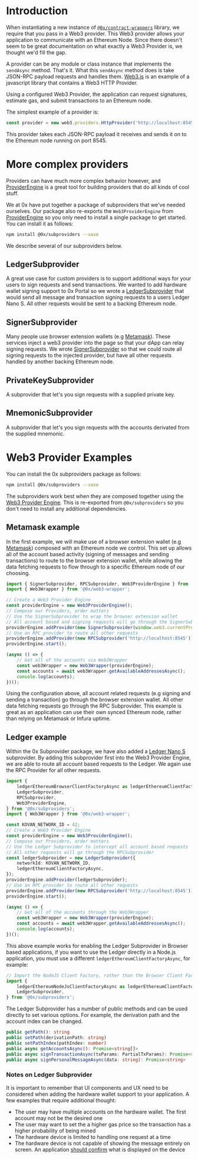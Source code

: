 # Introduction

When instantiating a new instance of [`@0x/contract-wrappers`](https://0x.org/docs/tools/contract-wrappers) library, we require that you pass in a Web3 provider. This Web3 provider allows your application to communicate with an Ethereum Node. Since there doesn't seem to be great documentation on what exactly a Web3 Provider is, we thought we'd fill the gap.

A provider can be any module or class instance that implements the `sendAsync` method. That's it. What this `sendAsync` method does is take JSON-RPC payload requests and handles them. [Web3.js](https://github.com/ethereum/web3.js/) is an example of a javascript library that contains a Web3 HTTP Provider.

Using a configured Web3 Provider, the application can request signatures, estimate gas, and submit transactions to an Ethereum node.

The simplest example of a provider is:

```typescript
const provider = new web3.providers.HttpProvider('http://localhost:8545');
```

This provider takes each JSON-RPC payload it receives and sends it on to the Ethereum node running on port 8545.

# More complex providers

Providers can have much more complex behavior however, and [ProviderEngine](https://github.com/MetaMask/provider-engine) is a great tool for building providers that do all kinds of cool stuff.

We at 0x have put together a package of subproviders that we've needed ourselves. Our package also re-exports the `Web3ProviderEngine` from [ProviderEngine](https://github.com/MetaMask/provider-engine) so you only need to install a single package to get started. You can install it as follows:

```bash
npm install @0x/subproviders --save
```

We describe several of our subproviders below.

## LedgerSubprovider

A great use case for custom providers is to support additional ways for your users to sign requests and send transactions. We wanted to add hardware wallet signing support to 0x Portal so we wrote a [LedgerSubprovider](https://github.com/0xProject/0x-monorepo/blob/cd08a9c1218fa7c4819e31248e50da2a4f45ee36/packages/subproviders/src/subproviders/ledger.ts) that would send all message and transaction signing requests to a users Ledger Nano S. All other requests would be sent to a backing Ethereum node.

## SignerSubprovider

Many people use browser extension wallets (e.g [Metamask](https://metamask.io/)). These services inject a web3 provider into the page so that your dApp can relay signing requests. We wrote [SignerSubprovider](https://github.com/0xProject/0x-monorepo/blob/cd08a9c1218fa7c4819e31248e50da2a4f45ee36/packages/subproviders/src/subproviders/signer.ts) so that we could route all signing requests to the injected provider, but have all other requests handled by another backing Ethereum node.

## PrivateKeySubprovider

A subprovider that let's you sign requests with a supplied private key.

## MnemonicSubprovider

A subprovider that let's you sign requests with the accounts derivated from the supplied mnemonic.

# Web3 Provider Examples

You can install the 0x subproviders package as follows:

```bash
npm install @0x/subproviders --save
```

The subproviders work best when they are composed together using the [Web3 Provider Engine](https://github.com/MetaMask/provider-engine). This is re-exported from `@0x/subproviders` so you don't need to install any additional dependencies.

## Metamask example

In the first example, we will make use of a browser extension wallet (e.g [Metamask](https://metamask.io/)) composed with an Ethereum node we control. This set up allows all of the account based activity (signing of messages and sending transactions) to route to the browser extension wallet, while allowing the data fetching requests to flow through to a specific Ethereum node of our choosing.

```typescript
import { SignerSubprovider, RPCSubprovider, Web3ProviderEngine } from '@0x/subproviders';
import { Web3Wrapper } from '@0x/web3-wrapper';

// Create a Web3 Provider Engine
const providerEngine = new Web3ProviderEngine();
// Compose our Providers, order matters
// Use the SignerSubprovider to wrap the browser extension wallet
// All account based and signing requests will go through the SignerSubprovider
providerEngine.addProvider(new SignerSubprovider(window.web3.currentProvider));
// Use an RPC provider to route all other requests
providerEngine.addProvider(new RPCSubprovider('http://localhost:8545'));
providerEngine.start();

(async () => {
    // Get all of the accounts via Web3Wrapper
    const web3Wrapper = new Web3Wrapper(providerEngine);
    const accounts = await web3Wrapper.getAvailableAddressesAsync();
    console.log(accounts);
})();
```

Using the configuration above, all account related requests (e.g signing and sending a transaction) go through the browser extension wallet. All other data fetching requests go through the RPC Subprovider. This example is great as an application can use their own synced Ethereum node, rather than relying on Metamask or Infura uptime.

## Ledger example

Within the 0x Subprovider package, we have also added a [Ledger Nano S](https://shop.ledger.com/products/ledger-nano-s) subprovider. By adding this subprovider first into the Web3 Provider Engine, we are able to route all account based requests to the Ledger. We again use the RPC Provider for all other requests.

```typescript
import {
    ledgerEthereumBrowserClientFactoryAsync as ledgerEthereumClientFactoryAsync,
    LedgerSubprovider,
    RPCSubprovider,
    Web3ProviderEngine,
} from '@0x/subproviders';
import { Web3Wrapper } from '@0x/web3-wrapper';

const KOVAN_NETWORK_ID = 42;
// Create a Web3 Provider Engine
const providerEngine = new Web3ProviderEngine();
// Compose our Providers, order matters
// Use the Ledger Subprovider to intercept all account based requests
// All other requests will go through the RPCSubprovider
const ledgerSubprovider = new LedgerSubprovider({
    networkId: KOVAN_NETWORK_ID,
    ledgerEthereumClientFactoryAsync,
});
providerEngine.addProvider(ledgerSubprovider);
// Use an RPC provider to route all other requests
providerEngine.addProvider(new RPCSubprovider('http://localhost:8545'));
providerEngine.start();

(async () => {
    // Get all of the accounts through the Web3Wrapper
    const web3Wrapper = new Web3Wrapper(providerEngine);
    const accounts = await web3Wrapper.getAvailableAddressesAsync();
    console.log(accounts);
})();
```

This above example works for enabling the Ledger Subprovider in Browser based applications, if you want to use the Ledger directly in a Node.js application, you must use a different `ledgerEthereumClientFactoryAsync`, for example:

```typescript
// Import the NodeJS Client Factory, rather than the Browser Client Factory
import {
    ledgerEthereumNodeJsClientFactoryAsync as ledgerEthereumClientFactoryAsync,
    LedgerSubprovider,
} from '@0x/subproviders';
```

The Ledger Subprovider has a number of public methods and can be used directly to set various options. For example, the derivation path and the account index can be changed.

```typescript
public getPath(): string
public setPath(derivationPath: string)
public setPathIndex(pathIndex: number)
public async getAccountsAsync(): Promise<string[]>
public async signTransactionAsync(txParams: PartialTxParams): Promise<string>
public async signPersonalMessageAsync(data: string): Promise<string>
```

### Notes on Ledger Subprovider

It is important to remember that UI components and UX need to be considered when adding the hardware wallet support to your application. A few examples that require additional thought:

-   The user may have multiple accounts on the hardware wallet. The first account may not be the desired one
-   The user may want to set the a higher gas price so the transaction has a higher probability of being mined
-   The hardware device is limited to handling one request at a time
-   The hardware device is not capable of showing the message entirely on screen. An application [should confirm](https://github.com/ethfinex/0x-order-verify) what is displayed on the device

